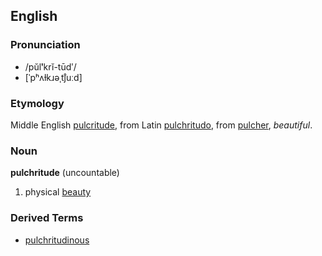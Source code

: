 ==English==
===Pronunciation===
*/pŭl'''ʹ'''krĭ-tūdʹ/
*[ˈpʰʌɫkɹəˌtj̊uːd]
===Etymology===
Middle English [[pulcritude]], from Latin [[pulchritudo]], from [[pulcher]], ''beautiful''.
===Noun===
'''pulchritude''' (uncountable)

#physical [[beauty]]
===Derived Terms===
*[[pulchritudinous]]